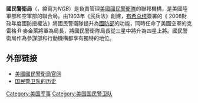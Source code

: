 {{Unreferenced|time=2020-07-16T00:58:00+00:00}}
{{Infobox military unit|unit_name=國民警衛局
|native_name=National Guard Bureau|image=NGB-seal-high.png|image_size=175
|caption=印章
|image2=[[File:US_National_Guard_Bureau_SSI.png|175px]]
|caption2=肩袖徽章
|dates=1903－現在
|command_structure=[[美國國防部|美國國防部]]
|role=管理國民警衛隊
|國家=[[美國|美國]]
|部門=[[美國陸軍|美國陸軍]]<br>[[美國空軍|美國空軍]]
|種類=[[國民警衛隊|國民警衛隊]]<br>預備役
|commander1=[[File:Flag_of_the_National_Guard_Bureau.svg|border]]  {{le|丹尼爾·霍肯森|Daniel R. Hokanson}} 陸軍上將
|commander1_label= 局長}}

'''國民警衛局'''（{{lang-en|National Guard Bureau}}，縮寫为''NGB''）是負責管理[[美國國民警衛隊|美國國民警衛隊]]的聯邦機構，是美國陸軍部和空軍部的聯合局。由1903年《民兵法》創建，[[乔治·沃克·布什|布希总统]]簽署的《 2008財政年度國防授權法》將國民警衛隊提升為[[美国国防部|國防部]]的功能，同時任命了美國空軍的克雷格·R·麥金萊將軍為局長，將國民警衛隊局長從三星中將升為四星上將。國民警衛局作為參謀部和行動機構都享有獨特的地位。

== 外部链接 ==
*[https://www.nationalguard.mil  美國國民警衛局官网] {{Wayback|url=https://www.nationalguard.mil/ |date=20220103015249 }}
*[http://www.globalsecurity.org/military/agency/army/arng-history.htm   国民警卫队的历史] {{Wayback|url=http://www.globalsecurity.org/military/agency/army/arng-history.htm |date=20220130204339 }}
{{Stub|軍事}}

[[Category:美国军事|Category:美国军事]]
[[Category:美国国民警卫队|Category:美国国民警卫队]]